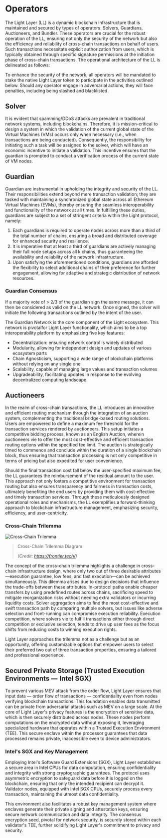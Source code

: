 # Operators

The Light Layer (LL) is a dynamic blockchain infrastructure that is maintained and secured by types of operators: Solvers, Guardians, Auctioneers, and Bundler. These operators are crucial for the robust operation of the LL, ensuring not only the security of the network but also the efficiency and reliability of cross-chain transactions on behalf of users. Such transactions necessitate explicit authorization from users, which is typically obtained through specific signature permissions at the initiation phase of cross-chain transactions. The operational architecture of the LL is delineated as follows:

To enhance the security of the network, all operators will be mandated to stake the native Light Layer token to participate in the activities outlined below. Should any operator engage in adversarial actions, they will face penalties, including being slashed and blacklisted.

## Solver

It is evident that spamming/DDoS attacks are prevalent in traditional network systems, including blockchains. Therefore, it is mission-critical to design a system in which the validation of the current global state of the Virtual Machines (VMs) occurs only when necessary (i.e., when transactions are being conducted). Consequently, the responsibility for initiating such a task will be assigned to the solver, which will have an economic incentive to initiate a validation. This incentive ensures that the guardian is prompted to conduct a verification process of the current state of VM nodes.

## Guardian

Guardian are instrumental in upholding the integrity and security of the LL. Their responsibilities extend beyond mere transaction validation; they are tasked with maintaining a synchronized global state across all Ethereum Virtual Machines (EVMs), thereby ensuring the seamless interoperability and functionality of the network at all times. In fulfilling these duties, guardians are subject to a set of stringent criteria within the Light protocol, namely:

1. Each guardians is required to operate nodes across more than a third of the total number of chains, ensuring a broad and distributed coverage for enhanced security and resilience.
2. It is imperative that at least a third of guardians are actively managing their full node setups across all k chains, thus guaranteeing the availability and reliability of the network infrastructure.
3. Upon satisfying the aforementioned conditions, guardians are afforded the flexibility to select additional chains of their preference for further engagement, allowing for adaptive and strategic distribution of network resources.

### Guardian Consensus

If a majority vote of > 2/3 of the guardian sign the same message, it can then be considered as valid on the LL network. Once signed, the solver will initiate the following transactions outlined by the intent of the user.

The Guardian Network is the core component of the Light ecosystem. This network is pivotalfor Light Layer functionality, which aims to be a top interoperability platform by emphasizing five key features: 
- Decentralization: ensuring network control is widely distributed
- Modularity, allowing for independent design and updates of various ecosystem parts
- Chain Agnosticism, supporting a wide range of blockchain platforms without relying on any single one
- Scalability, capable of managing large values and transaction volumes
- Upgradeability, facilitating updates in response to the evolving decentralized computing landscape.

## Auctioneers

In the realm of cross-chain transactions, the LL introduces an innovative and efficient routing mechanism through the integration of an auction system, complementing the traditional bridge-based routing solutions. Users are empowered to define a maximum fee threshold for the transaction services rendered by auctioneers. This setup initiates a competitive bidding process, known as an English Auction, wherein auctioneers vie to offer the most cost-effective and efficient transaction routing options within the specified fee limit. The auction is strategically timed to commence and conclude within the duration of a single blockchain block, thus ensuring that transaction processing is not only competitive in terms of pricing but also expedited for user convenience.

Should the final transaction cost fall below the user-specified maximum fee, the LL guarantees the reimbursement of the residual amount to the user. This approach not only fosters a competitive environment for transaction routing but also ensures transparency and fairness in transaction costs, ultimately benefiting the end users by providing them with cost-effective and timely transaction services. Through these meticulously designed operational roles and mechanisms, the LL exemplifies a forward-thinking approach to blockchain infrastructure management, emphasizing security, efficiency, and user-centricity.

### Cross-Chain Trilemma

![Cross-Chain Trilemma](/cross-chain-trilemma.png)

> Cross-Chain Trilemma Diagram
>
> <cite>(Credit: https://frontier.tech/)</cite>

The concept of the cross-chain trilemma highlights a challenge in cross-chain infrastructure design, where only two out of three desirable attributes—execution guarantee, low fees, and fast execution—can be achieved simultaneously. This dilemma arises due to design decisions that influence the trade-offs between these attributes. In-protocol paths enable cheaper transfers by using predefined routes across chains, sacrificing speed to mitigate reorganization risks without needing extra validators or incurring liquidity costs. Solver aggregation aims to find the most cost-effective and swift transaction path by comparing multiple solvers, but issues like adverse selection and front-running can compromise execution reliability. Execution competition, where solvers vie to fulfill transactions either through direct competition or exclusive selection, tends to drive up user fees as the focus shifts from reducing costs to winning execution rights.

Light Layer approaches the trilemma not as a challenge but as an opportunity, offering customizable options that empower users to select their preferred two out of three transaction properties, ensuring a tailored and professional experience.

## Secured Private Storage (Trusted Execution Environments —  Intel SGX)

To prevent various MEV attack from the order flow, Light Layer ensures that input data — order flow of transactions — confidentiality even from nodes verifying blockchain transactions. This foundation enables data transmitted can be private from adversarial attacks such as MEV on a large scale. At the core of Light Layer's privacy features is the encryption of sensitive data, which is then securely distributed across nodes. These nodes perform computations on the encrypted data without exposing it, leveraging specialized hardware that operates within a Trusted Execution Environment (TEE). This secure enclave within the processor guarantees that data processed remains private, inaccessible even to device administrators.

### Intel's SGX and Key Management

Employing Intel's Software Guard Extensions (SGX), Light Layer establishes a secure area in Intel CPUs for data computation, ensuring confidentiality and integrity with strong cryptographic guarantees. The protocol uses asymmetric encryption to safeguard data before it is logged on the blockchain, ensuring that only the intended recipient can decrypt it. Validator nodes, equipped with Intel SGX CPUs, securely process every transaction, maintaining the utmost data confidentiality.

This environment also facilitates a robust key management system where enclaves generate their private signing and attestation keys, ensuring secure network communication and data integrity. The consensus encryption seed, pivotal for network security, is securely stored within each validator's TEE, further solidifying Light Layer's commitment to privacy and security.